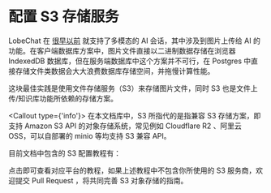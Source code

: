 # 配置 S3 存储服务

LobeChat 在 [很早以前](https://x.com/lobehub/status/1724289575672291782) 就支持了多模态的 AI 会话，其中涉及到图片上传给 AI 的功能。在客户端数据库方案中，图片文件直接以二进制数据存储在浏览器 IndexedDB 数据库，但在服务端数据库中这个方案并不可行，在 Postgres 中直接存储文件类数据会大大浪费数据库存储空间，并拖慢计算性能。

这块最佳实践是使用文件存储服务（S3）来存储图片文件，同时 S3 也是文件上传/知识库功能所依赖的存储方案。

<Callout type={'info'}>
  在本文档库中，S3 所指代的是指兼容 S3 存储方案，即支持 Amazon S3 API 的对象存储系统，常见例如
  Cloudflare R2 、阿里云 OSS，可以自部署的 minio 等均支持 S3 兼容 API。
</Callout>

目前文档中包含的 S3 配置教程有：

<Cards>
  <Card href={'/zh/docs/self-hosting/advanced/s3/cloudflare-r2'} title={'Cloudflare R2'} />
</Cards>

点击即可查看对应平台的教程，如果上述教程中不包含你所使用的 S3 服务商，欢迎提交 Pull Request ，将共同完善 S3 对象存储的指南。
